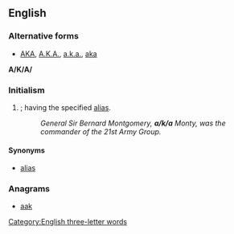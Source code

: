 {{also|aka|Aka|AKA|A.K.A.|åka|akā|āķa|a.k.a.}}

==English==


===Alternative forms===
* [[AKA]], [[A.K.A.]], [[a.k.a.]], [[aka]]
'''А/K/A/'''

===Initialism===
{{en-initialism}}

# {{initialism of|also known as|nodot=1|lang=en}}; having the specified [[alias]].
#: ''General Sir Bernard Montgomery, '''a/k/a''' Monty, was the commander of the 21st Army Group.''

====Synonyms====
* [[alias]]

===Anagrams===
* [[aak#English|aak]]

[[Category:English three-letter words]]